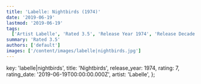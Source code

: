 ```yaml
---
title: 'Labelle: Nightbirds (1974)'
date: '2019-06-19'
lastmod: '2019-06-19'
tags:
  ['Artist Labelle', 'Rated 3.5', 'Release Year 1974', 'Release Decade 1970']
summary: 'Rated 3.5'
authors: ['default']
images: ['/content/images/labelle|nightbirds.jpg']
---
```


  key: 'labelle|nightbirds',
  title: 'Nightbirds',
  release_year: 1974,
  rating: 7,
  rating_date: '2019-06-19T00:00:00.000Z',
  artist: 'Labelle',
};

<MusicRating data={data} />
